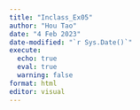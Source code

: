 ```yaml
---
title: "Inclass_Ex05"
author: "Hou Tao"
date: "4 Feb 2023"
date-modified: "`r Sys.Date()`"
execute: 
  echo: true
  eval: true
  warning: false
format: html
editor: visual
---
```

